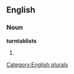 ==English==

===Noun===
'''turntablists'''

# {{plural of|[[turntablist]]}}

[[Category:English plurals]]
